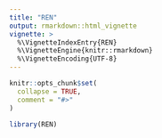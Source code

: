```yaml
---
title: "REN"
output: rmarkdown::html_vignette
vignette: >
  %\VignetteIndexEntry{REN}
  %\VignetteEngine{knitr::rmarkdown}
  %\VignetteEncoding{UTF-8}
---
```


```r
knitr::opts_chunk$set(
  collapse = TRUE,
  comment = "#>"
)
```

```r
library(REN)
```
